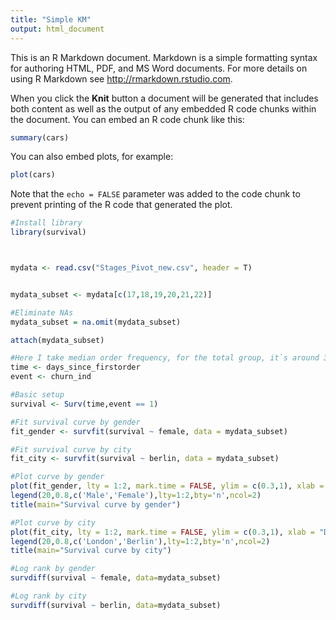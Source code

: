 ---
title: "Simple KM"
output: html_document
---

This is an R Markdown document. Markdown is a simple formatting syntax for authoring HTML, PDF, and MS Word documents. For more details on using R Markdown see <http://rmarkdown.rstudio.com>.

When you click the **Knit** button a document will be generated that includes both content as well as the output of any embedded R code chunks within the document. You can embed an R code chunk like this:

```{r, echo=FALSE,eval=FALSE}
summary(cars)
```

You can also embed plots, for example:

```{r, echo=FALSE,eval=FALSE}
plot(cars)
```

Note that the `echo = FALSE` parameter was added to the code chunk to prevent printing of the R code that generated the plot.


```{r, echo=FALSE,message=FALSE}
#Install library
library(survival)



mydata <- read.csv("Stages_Pivot_new.csv", header = T)


mydata_subset <- mydata[c(17,18,19,20,21,22)]

#Eliminate NAs
mydata_subset = na.omit(mydata_subset)

attach(mydata_subset)

#Here I take median order frequency, for the total group, it`s around 33 days
time <- days_since_firstorder
event <- churn_ind

#Basic setup 
survival <- Surv(time,event == 1)

#Fit survival curve by gender
fit_gender <- survfit(survival ~ female, data = mydata_subset)

#Fit survival curve by city
fit_city <- survfit(survival ~ berlin, data = mydata_subset)
```


```{r, echo=FALSE}
#Plot curve by gender
plot(fit_gender, lty = 1:2, mark.time = FALSE, ylim = c(0.3,1), xlab = "Days since first order", ylab = "Survival probability")
legend(20,0.8,c('Male','Female'),lty=1:2,bty='n',ncol=2)
title(main="Survival curve by gender")

#Plot curve by city
plot(fit_city, lty = 1:2, mark.time = FALSE, ylim = c(0.3,1), xlab = "Days since first order", ylab = "Survival probability")
legend(20,0.8,c('London','Berlin'),lty=1:2,bty='n',ncol=2)
title(main="Survival curve by city")

```


```{r,eval=FALSE, echo=FALSE}
#Log rank by gender
survdiff(survival ~ female, data=mydata_subset)

#Log rank by city
survdiff(survival ~ berlin, data=mydata_subset)

```


